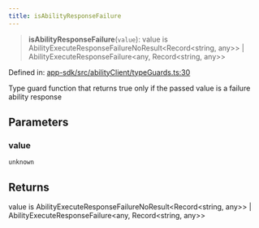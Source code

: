 ```yaml
---
title: isAbilityResponseFailure
---
```


> **isAbilityResponseFailure**(`value`): value is AbilityExecuteResponseFailureNoResult\<Record\<string, any\>\> \| AbilityExecuteResponseFailure\<any, Record\<string, any\>\>

Defined in: [app-sdk/src/abilityClient/typeGuards.ts:30](https://github.com/LIT-Protocol/Vincent/blob/1c902a7c278246adaf4479901c6e2d38e00321e5/packages/libs/app-sdk/src/abilityClient/typeGuards.ts#L30)

Type guard function that returns true only if the passed value is a failure ability response

## Parameters

### value

`unknown`

## Returns

value is AbilityExecuteResponseFailureNoResult\<Record\<string, any\>\> \| AbilityExecuteResponseFailure\<any, Record\<string, any\>\>
